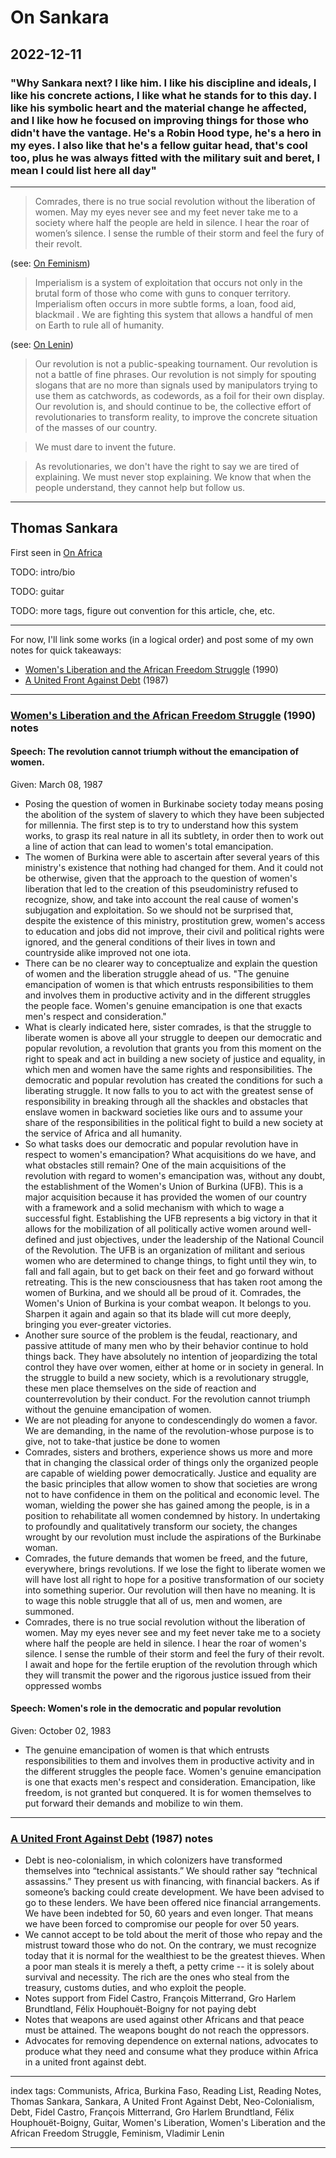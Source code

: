 # On Sankara

## 2022-12-11

### "Why Sankara next? I like him. I like his discipline and ideals, I like his concrete actions, I like what he stands for to this day. I like his symbolic heart and the material change he affected, and I like how he focused on improving things for those who didn't have the vantage. He's a Robin Hood type, he's a hero in my eyes. I also like that he's a fellow guitar head, that's cool too, plus he was always fitted with the military suit and beret, I mean I could list here all day"

---

> Comrades, there is no true social revolution without the liberation of women. May my eyes never see and my feet never take me to a society where half the people are held in silence. I hear the roar of women’s silence. I sense the rumble of their storm and feel the fury of their revolt.

(see: [On Feminism](/posts/on-feminism))

> Imperialism is a system of exploitation that occurs not only in the brutal form of those who come with guns to conquer territory. Imperialism often occurs in more subtle forms, a loan, food aid, blackmail . We are fighting this system that allows a handful of men on Earth to rule all of humanity.

(see: [On Lenin](/posts/on-lenin))

> Our revolution is not a public-speaking tournament. Our revolution is not a battle of fine phrases. Our revolution is not simply for spouting slogans that are no more than signals used by manipulators trying to use them as catchwords, as codewords, as a foil for their own display. Our revolution is, and should continue to be, the collective effort of revolutionaries to transform reality, to improve the concrete situation of the masses of our country.

> We must dare to invent the future.

> As revolutionaries, we don't have the right to say we are tired of explaining. We must never stop explaining. We know that when the people understand, they cannot help but follow us.

---

## Thomas Sankara



First seen in [On Africa](/posts/on-africa)

TODO: intro/bio

TODO: guitar

TODO: more tags, figure out convention for this article, che, etc.

---

For now, I'll link some works (in a logical order) and post some of my own notes for quick takeaways:
- [Women's Liberation and the African Freedom Struggle](https://libcom.org/article/womens-liberation-and-african-freedom-struggle) (1990)
- [A United Front Against Debt](https://viewpointmag.com/2018/02/01/united-front-debt-1987/) (1987)

---

### [Women's Liberation and the African Freedom Struggle](https://libcom.org/article/womens-liberation-and-african-freedom-struggle) (1990) notes

#### Speech: The revolution cannot triumph without the emancipation of women.
Given: March 08, 1987

- Posing the question of women in Burkinabe society today means posing the abolition of the system of slavery to which they have been subjected for millennia. The first step is to try to understand how this system works, to grasp its real nature in all its subtlety, in order then to work out a line of action that can lead to women's total emancipation.
- The women of Burkina were able to ascertain after several years of this ministry's existence that nothing had changed for them. And it could not be otherwise, given that the approach to the question of women's liberation that led to the creation of this pseudoministry refused to recognize, show, and take into account the real cause of women's subjugation and exploitation. So we should not be surprised that, despite the existence of this ministry, prostitution grew, women's access to education and jobs did not improve, their civil and political rights were ignored, and the general conditions of their lives in town and countryside alike improved not one iota.
- There can be no clearer way to conceptualize and explain the question of women and the liberation struggle ahead of us. "The genuine emancipation of women is that which entrusts responsibilities to them and involves them in productive activity and in the different struggles the people face. Women's genuine emancipation is one that exacts men's respect and consideration."
- What is clearly indicated here, sister comrades, is that the struggle to liberate women is above all your struggle to deepen our democratic and popular revolution, a revolution that grants you from this moment on the right to speak and act in building a new society of justice and equality, in which men and women have the same rights and responsibilities. The democratic and popular revolution has created the conditions for such a liberating struggle. It now falls to you to act with the greatest sense of responsibility in breaking through all the shackles and obstacles that enslave women in backward societies like ours and to assume your share of the responsibilities in the political fight to build a new society at the service of Africa and all humanity.
- So what tasks does our democratic and popular revolution have in respect to women's emancipation? What acquisitions do we have, and what obstacles still remain? One of the main acquisitions of the revolution with regard to women's emancipation was, without any doubt, the establishment of the Women's Union of Burkina (UFB). This is a major acquisition because it has provided the women of our country with a framework and a solid mechanism with which to wage a successful fight. Establishing the UFB represents a big victory in that it allows for the mobilization of all politically active women around well-defined and just objectives, under the leadership of the National Council of the Revolution. The UFB is an organization of militant and serious women who are determined to change things, to fight until they win, to fall and fall again, but to get back on their feet and go forward without retreating. This is the new consciousness that has taken root among the women of Burkina, and we should all be proud of it. Comrades, the Women's Union of Burkina is your combat weapon. It belongs to you. Sharpen it again and again so that its blade will cut more deeply, bringing you ever-greater victories.
- Another sure source of the problem is the feudal, reactionary, and passive attitude of many men who by their behavior continue to hold things back. They have absolutely no intention of jeopardizing the total control they have over women, either at home or in society in general. In the struggle to build a new society, which is a revolutionary struggle, these men place themselves on the side of reaction and counterrevolution by their conduct. For the revolution cannot triumph without the genuine emancipation of women.
- We are not pleading for anyone to condescendingly do women a favor. We are demanding, in the name of the revolution-whose purpose is to give, not to take-that justice be done to women
- Comrades, sisters and brothers, experience shows us more and more that in changing the classical order of things only the organized people are capable of wielding power democratically. Justice and equality are the basic principles that allow women to show that societies are wrong not to have confidence in them on the political and economic level. The woman, wielding the power she has gained among the people, is in a position to rehabilitate all women condemned by history. In undertaking to profoundly and qualitatively transform our society, the changes wrought by our revolution must include the aspirations of the Burkinabe woman.
- Comrades, the future demands that women be freed, and the future, everywhere, brings revolutions. If we lose the fight to liberate women we will have lost all right to hope for a positive transformation of our society into something superior. Our revolution will then have no meaning. It is to wage this noble struggle that all of us, men and women, are summoned.
- Comrades, there is no true social revolution without the liberation of women. May my eyes never see and my feet never take me to a society where half the people are held in silence. I hear the roar of women's silence. I sense the rumble of their storm and feel the fury of their revolt. I await and hope for the fertile eruption of the revolution through which they will transmit the power and the rigorous justice issued from their oppressed wombs

#### Speech: Women's role in the democratic and popular revolution
Given: October 02, 1983

- The genuine emancipation of women is that which entrusts responsibilities to them and involves them in productive activity and in the different struggles the people face. Women's genuine emancipation is one that exacts men's respect and consideration. Emancipation, like freedom, is not granted but conquered. It is for women themselves to put forward their demands and mobilize to win them.

---

### [A United Front Against Debt](https://viewpointmag.com/2018/02/01/united-front-debt-1987/) (1987) notes

- Debt is neo-colonialism, in which colonizers have transformed themselves into “technical assistants.” We should rather say “technical assassins.” They present us with financing, with financial backers. As if someone’s backing could create development. We have been advised to go to these lenders. We have been offered nice financial arrangements. We have been indebted for 50, 60 years and even longer. That means we have been forced to compromise our people for over 50 years.
- We cannot accept to be told about the merit of those who repay and the mistrust toward those who do not. On the contrary, we must recognize today that it is normal for the wealthiest to be the greatest thieves. When a poor man steals it is merely a theft, a petty crime -- it is solely about survival and necessity. The rich are the ones who steal from the treasury, customs duties, and who exploit the people.
- Notes support from Fidel Castro, François Mitterrand, Gro Harlem Brundtland, Félix Houphouët-Boigny for not paying debt
- Notes that weapons are used against other Africans and that peace must be attained. The weapons bought do not reach the oppressors.
- Advocates for removing dependence on external nations, advocates to produce what they need and consume what they produce within Africa in a united front against debt.

---

index tags: Communists, Africa, Burkina Faso, Reading List, Reading Notes, Thomas Sankara, Sankara, A United Front Against Debt, Neo-Colonialism, Debt, Fidel Castro, François Mitterrand, Gro Harlem Brundtland, Félix Houphouët-Boigny, Guitar, Women's Liberation, Women's Liberation and the African Freedom Struggle, Feminism, Vladimir Lenin

---
